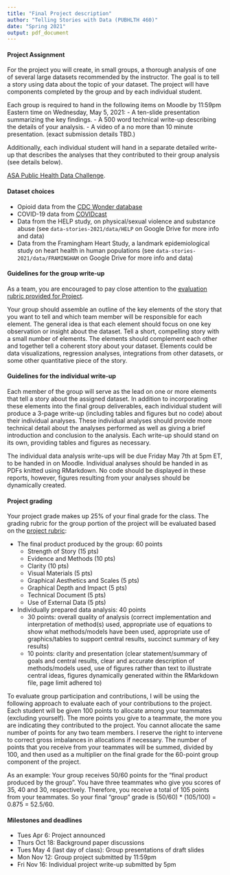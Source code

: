 ```yaml
---
title: "Final Project description"
author: "Telling Stories with Data (PUBHLTH 460)"
date: "Spring 2021"
output: pdf_document
---
```


#### Project Assignment
For the project you will create, in small groups, a thorough analysis of one of several large datasets recommended by the instructor. The goal is to tell a story using data about the topic of your dataset. The project will have components completed by the group and by each individual student. 

Each group is required to hand in the following items on Moodle by 11:59pm Eastern time on Wednesday, May 5, 2021:
 - A ten-slide presentation summarizing the key findings.
 - A 500 word technical write-up describing the details of your analysis.
 - A video of a no more than 10 minute presentation. (exact submission details TBD.)

Additionally, each individual student will hand in a separate detailed write-up that describes the analyses that they contributed to their group analysis (see details below).


[ASA Public Health Data Challenge](https://thisisstatistics.org/public-health-data-challenge/). 

#### Dataset choices

- Opioid data from the [CDC Wonder database](https://wonder.cdc.gov/mcd.html)
- COVID-19 data from [COVIDcast](https://delphi.cmu.edu/covidcast/)
- Data from the HELP study, on physical/sexual violence and substance abuse (see `data-stories-2021/data/HELP` on Google Drive for more info and data)
- Data from the Framingham Heart Study, a landmark epidemiological study on heart health in human populations (see `data-stories-2021/data/FRAMINGHAM` on Google Drive for more info and data)

#### Guidelines for the group write-up

As a team, you are encouraged to pay close attention to the [evaluation rubric provided for Project](). 

Your group should assemble an outline of the key elements of the story that you want to tell and which team member will be responsible for each element. The general idea is that each element should focus on one key observation or insight about the dataset. Tell a short, compelling story with a small number of elements. The elements should complement each other and together tell a coherent story about your dataset. Elements could be data visualizations, regression analyses, integrations from other datasets, or some other quantitative piece of the story. 

#### Guidelines for the individual write-up

Each member of the group will serve as the lead on one or more elements that tell a story about the assigned dataset. In addition to incorporating these elements into the final group deliverables, each individual student will produce a 3-page write-up (including tables and figures but no code) about their individual analyses. These individual analyses should provide more technical detail about the analyses performed as well as giving a brief introduction and conclusion to the analysis. Each write-up should stand on its own, providing tables and figures as necessary. 

The individual data analysis write-ups will be due Friday May 7th at 5pm ET, to be handed in on Moodle. Individual analyses should be handed in as PDFs knitted using RMarkdown. No code should be displayed in these reports, however, figures resulting from your analyses should be dynamically created.

#### Project grading
Your project grade makes up 25% of your final grade for the class. The grading rubric for the group portion of the project will be evaluated based on the [project rubric]():

* The final product produced by the group: 60 points
  * Strength of Story (15 pts)
  * Evidence and Methods (10 pts)
  * Clarity (10 pts)
  * Visual Materials (5 pts)
  * Graphical Aesthetics and Scales (5 pts)
  * Graphical Depth and Impact (5 pts)
  * Technical Document (5 pts)
  * Use of External Data (5 pts)
* Individually prepared data analysis: 40 points
  * 30 points: overall quality of analysis (correct implementation and interpretation of method(s) used, appropriate use of equations to show what methods/models have been used, appropriate use of graphics/tables to support central results, succinct summary of key results)
  * 10 points: clarity and presentation (clear statement/summary of goals and central results, clear and accurate description of methods/models used, use of figures rather than text to illustrate central ideas, figures dynamically generated within the RMarkdown file, page limit adhered to)

To evaluate group participation and contributions, I will be using the following approach to evaluate each of your contributions to the project. Each student will be given 100 points to allocate among your teammates (excluding yourself). The more points you give to a teammate, the more you are indicating they contributed to the project. You cannot allocate the same number of points for any two team members. I reserve the right to intervene to correct gross imbalances in allocations if necessary. The number of points that you receive from your teammates will be summed, divided by 100, and then used as a multiplier on the final grade for the 60-point group component of the project. 

As an example: Your group receives 50/60 points for the "final product produced by the group". You have three teammates who give you scores of 35, 40 and 30, respectively. Therefore, you receive a total of 105 points from your teammates. So your final "group" grade is (50/60) * (105/100) = 0.875 = 52.5/60.


#### Milestones and deadlines

<!--See [this page](proj-outline.md) for a complete description of project milestones.-->

* Tues Apr 6: Project announced
* Thurs Oct 18: Background paper discussions
* Tues May 4 (last day of class): Group presentations of draft slides
* Mon Nov 12: Group project submitted by 11:59pm
* Fri Nov 16: Individual project write-up submitted by 5pm

